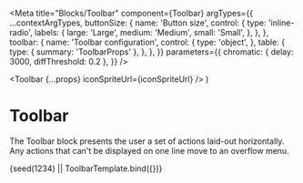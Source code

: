 

<Meta
  title="Blocks/Toolbar"
  component={Toolbar}
  argTypes={{
    ...contextArgTypes,
    buttonSize: {
      name: 'Button size',
      control: {
        type: 'inline-radio',
        labels: {
          large: 'Large',
          medium: 'Medium',
          small: 'Small',
        },
      },
    },
    toolbar: {
      name: 'Toolbar configuration',
      control: {
        type: 'object',
      },
      table: {
        type: { summary: 'ToolbarProps' },
      },
    },
  }}
  parameters={{
    chromatic: { delay: 3000, diffThreshold: 0.2 },
  }}
/>

  <Toolbar {...props} iconSpriteUrl={iconSpriteUrl} />
)

# Toolbar

The Toolbar block presents the user a set of actions laid-out horizontally. Any actions that can't be displayed on one line move to an overflow menu.

<Canvas withSource="none">
  <Story
    name="Toolbar"
    args={{
      themeName: 'light',
      accentScheme: 'teams',
      toolbar: {
        menu: [
          {
            action: {
              actionId: 'font',
              label: 'Font',
              iconOnly: true,
              icon: 'text_font',
            },
          },
          {
            action: {
              actionId: 'code',
              label: 'Code',
              iconOnly: true,
              icon: 'code',
            },
          },
          {
            action: {
              actionId: 'eye',
              label: 'Eye',
              iconOnly: true,
              icon: 'eye',
            },
          },
          {
            action: {
              actionId: 'stack',
              label: 'Respond',
              iconOnly: false,
              icon: 'stack',
            },
          },
          {
            action: {
              actionId: 'heart',
              label: 'Connect',
              iconOnly: false,
              icon: 'heart',
            },
          },
          {
            action: {
              actionId: 'accessibility',
              label: 'Include',
              iconOnly: false,
              icon: 'accessibility',
            },
          },
          {
            action: {
              actionId: 'chat',
              label: 'Chat',
              iconOnly: true,
              icon: 'chat',
            },
          },
          {
            action: {
              actionId: 'moon',
              label: 'Moon',
              iconOnly: true,
              icon: 'weather_moon',
            },
          },
          {
            action: {
              actionId: 'cat',
              label: 'Cat',
              iconOnly: true,
              icon: 'animal_cat',
            },
          },
          {
            action: {
              actionId: 'clock',
              label: 'Clock',
              iconOnly: false,
              icon: 'clock',
            },
          },
          {
            action: {
              actionId: 'origami',
              label: 'Origami',
              iconOnly: false,
              icon: 'send',
            },
          },
          {
            action: {
              actionId: 'tools',
              label: 'Tools',
              iconOnly: false,
              icon: 'wrench',
            },
          },
        ],
      },
    }}
  >
    {seed(1234) || ToolbarTemplate.bind({})}
  </Story>
</Canvas>

<ArgsTable story="Toolbar" />
